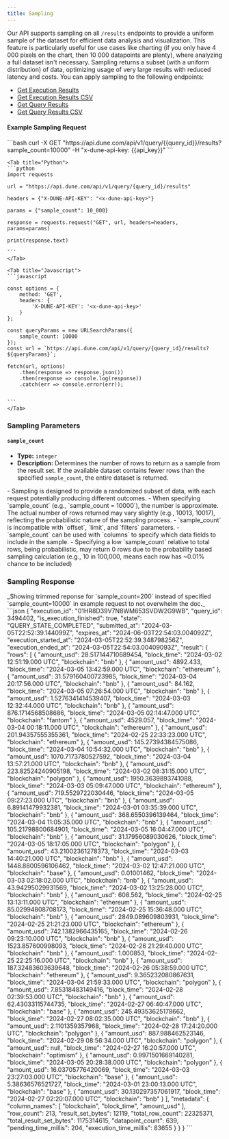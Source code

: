 ```yaml
---
title: Sampling
---
```


Our API supports sampling on all `/results` endpoints to provide a uniform sample of the dataset for efficient data analysis and visualization. This feature is particularly useful for use cases like charting (if you only have 4 000 pixels on the chart, then 10 000 datapoints are plenty), where analyzing a full dataset isn't necessary. Sampling returns a subset (with a uniform distribution) of data, optimizing usage of very large results with reduced latency and costs. You can apply sampling to the following endpoints:

- [Get Execution Results](./endpoint/get-execution-result)
- [Get Execution Results CSV](./endpoint/get-execution-result-csv)
- [Get Query Results](./endpoint/get-query-result)
- [Get Query Results CSV](./endpoint/get-query-result-csv)

#### Example Sampling Request
<Tabs>
    <Tab title="cURL">
    ```bash
    curl -X GET "https://api.dune.com/api/v1/query/{{query_id}}/results?sample_count=10000" -H "x-dune-api-key: {{api_key}}"
    ```
    </Tab>

    <Tab title="Python">
    ```python
    import requests

    url = "https://api.dune.com/api/v1/query/{query_id}/results"

    headers = {"X-DUNE-API-KEY": "<x-dune-api-key>"}

    params = {"sample_count": 10_000}

    response = requests.request("GET", url, headers=headers, params=params)

    print(response.text)

    ```
    </Tab>

    <Tab title="Javascript">
    ```javascript

    const options = {
        method: 'GET',
        headers: {
            'X-DUNE-API-KEY': '<x-dune-api-key>'
        }
    };

    const queryParams = new URLSearchParams({
        sample_count: 10000
    });
    const url = `https://api.dune.com/api/v1/query/{query_id}/results?${queryParams}`;

    fetch(url, options)
        .then(response => response.json())
        .then(response => console.log(response))
        .catch(err => console.error(err));


    ```
    </Tab>
</Tabs>

### Sampling Parameters

#### `sample_count`
- **Type:** `integer`
- **Description:** Determines the number of rows to return as a sample from the result set. If the available dataset contains fewer rows than the specified `sample_count`, the entire dataset is returned. 

<Note>
- Sampling is designed to provide a randomized subset of data, with each request potentially producing different outcomes.
- When specifying `sample_count` (e.g., `sample_count = 10000`), the number is approximate. The actual number of rows returned may vary slightly (e.g., 10013, 10017), reflecting the probabilistic nature of the sampling process.
- `sample_count` is incompatible with `offset`, `limit`, and `filters` parameters.  
- `sample_count` can be used with `columns` to specify which data fields to include in the sample.
- Specifying a low `sample_count` relative to total rows, being probabilistic, may return 0 rows due to the probability based sampling calculation (e.g., 10 in 100,000, means each row has ~0.01% chance to be included) 
</Note>


### Sampling Response

<Accordion title="Example sampling response">
    _Showing trimmed reponse for `sample_count=200` instead of specified `sample_count=10000` in example request to not overwhelm the doc._
    ```json
        {
            "execution_id": "01HR8D39V7N8WM653SVDW2G9WB",
            "query_id": 3494402,
            "is_execution_finished": true,
            "state": "QUERY_STATE_COMPLETED",
            "submitted_at": "2024-03-05T22:52:39.144099Z",
            "expires_at": "2024-06-03T22:54:03.004092Z",
            "execution_started_at": "2024-03-05T22:52:39.348798256Z",
            "execution_ended_at": "2024-03-05T22:54:03.00409093Z",
            "result": {
                "rows": [
                    {
                        "amount_usd": 28.517144710689454,
                        "block_time": "2024-03-02 12:51:19.000 UTC",
                        "blockchain": "bnb"
                    },
                    {
                        "amount_usd": 4892.433,
                        "block_time": "2024-03-05 13:42:59.000 UTC",
                        "blockchain": "ethereum"
                    },
                    {
                        "amount_usd": 31.579160400723985,
                        "block_time": "2024-03-04 20:17:56.000 UTC",
                        "blockchain": "bnb"
                    },
                    {
                        "amount_usd": 84.162,
                        "block_time": "2024-03-05 07:26:54.000 UTC",
                        "blockchain": "bnb"
                    },
                    {
                        "amount_usd": 1.5276341414539407,
                        "block_time": "2024-03-03 12:32:44.000 UTC",
                        "blockchain": "bnb"
                    },
                    {
                        "amount_usd": 876.1714568508686,
                        "block_time": "2024-03-05 02:14:47.000 UTC",
                        "blockchain": "fantom"
                    },
                    {
                        "amount_usd": 4529.057,
                        "block_time": "2024-03-04 00:18:11.000 UTC",
                        "blockchain": "ethereum"
                    },
                    {
                        "amount_usd": 201.94357555355361,
                        "block_time": "2024-02-25 22:33:23.000 UTC",
                        "blockchain": "ethereum"
                    },
                    {
                        "amount_usd": 145.27394384575086,
                        "block_time": "2024-03-04 10:54:32.000 UTC",
                        "blockchain": "bnb"
                    },
                    {
                        "amount_usd": 1070.7173780527592,
                        "block_time": "2024-03-04 13:57:21.000 UTC",
                        "blockchain": "bnb"
                    },
                    {
                        "amount_usd": 223.82524240905198,
                        "block_time": "2024-03-02 08:31:15.000 UTC",
                        "blockchain": "polygon"
                    },
                    {
                        "amount_usd": 1950.3639893741088,
                        "block_time": "2024-03-03 05:09:47.000 UTC",
                        "blockchain": "ethereum"
                    },
                    {
                        "amount_usd": 719.5529722030446,
                        "block_time": "2024-03-05 09:27:23.000 UTC",
                        "blockchain": "bnb"
                    },
                    {
                        "amount_usd": 6.89141479932381,
                        "block_time": "2024-03-01 03:35:39.000 UTC",
                        "blockchain": "bnb"
                    },
                    {
                        "amount_usd": 368.6550396139464,
                        "block_time": "2024-03-04 11:05:35.000 UTC",
                        "blockchain": "bnb"
                    },
                    {
                        "amount_usd": 105.21798800684901,
                        "block_time": "2024-03-05 16:04:47.000 UTC",
                        "blockchain": "bnb"
                    },
                    {
                        "amount_usd": 31.17956089030626,
                        "block_time": "2024-03-05 18:17:05.000 UTC",
                        "blockchain": "polygon"
                    },
                    {
                        "amount_usd": 43.21002361278373,
                        "block_time": "2024-03-03 14:40:21.000 UTC",
                        "blockchain": "bnb"
                    },
                    {
                        "amount_usd": 1448.8800596106462,
                        "block_time": "2024-03-02 12:47:21.000 UTC",
                        "blockchain": "base"
                    },
                    {
                        "amount_usd": 0.01001462,
                        "block_time": "2024-03-03 02:18:02.000 UTC",
                        "blockchain": "bnb"
                    },
                    {
                        "amount_usd": 43.94295029931569,
                        "block_time": "2024-03-02 13:25:28.000 UTC",
                        "blockchain": "bnb"
                    },
                    {
                        "amount_usd": 608.562,
                        "block_time": "2024-02-25 13:13:11.000 UTC",
                        "blockchain": "ethereum"
                    },
                    {
                        "amount_usd": 85.02994808708173,
                        "block_time": "2024-02-25 15:36:48.000 UTC",
                        "blockchain": "bnb"
                    },
                    {
                        "amount_usd": 2849.089609803931,
                        "block_time": "2024-02-25 21:21:23.000 UTC",
                        "blockchain": "ethereum"
                    },
                    {
                        "amount_usd": 742.1382966435165,
                        "block_time": "2024-02-26 09:23:10.000 UTC",
                        "blockchain": "bnb"
                    },
                    {
                        "amount_usd": 1523.857600998093,
                        "block_time": "2024-02-26 21:29:40.000 UTC",
                        "blockchain": "bnb"
                    },
                    {
                        "amount_usd": 1.000853,
                        "block_time": "2024-02-25 22:25:16.000 UTC",
                        "blockchain": "bnb"
                    },
                    {
                        "amount_usd": 187.32483603639648,
                        "block_time": "2024-02-26 05:38:59.000 UTC",
                        "blockchain": "ethereum"
                    },
                    {
                        "amount_usd": 9.365232080867631,
                        "block_time": "2024-03-04 21:59:33.000 UTC",
                        "blockchain": "polygon"
                    },
                    {
                        "amount_usd": 7.85318483149416,
                        "block_time": "2024-02-28 02:39:53.000 UTC",
                        "blockchain": "bnb"
                    },
                    {
                        "amount_usd": 62.43033115744735,
                        "block_time": "2024-02-27 06:40:47.000 UTC",
                        "blockchain": "base"
                    },
                    {
                        "amount_usd": 245.49353625178662,
                        "block_time": "2024-02-27 08:02:35.000 UTC",
                        "blockchain": "bnb"
                    },
                    {
                        "amount_usd": 2.1101359357968,
                        "block_time": "2024-02-28 17:24:20.000 UTC",
                        "blockchain": "polygon"
                    },
                    {
                        "amount_usd": 887.988462523146,
                        "block_time": "2024-02-29 08:56:34.000 UTC",
                        "blockchain": "polygon"
                    },
                    {
                        "amount_usd": null,
                        "block_time": "2024-02-27 16:20:57.000 UTC",
                        "blockchain": "optimism"
                    },
                    {
                        "amount_usd": 0.9971501669140281,
                        "block_time": "2024-03-05 20:28:38.000 UTC",
                        "blockchain": "polygon"
                    },
                    {
                        "amount_usd": 16.03705776420069,
                        "block_time": "2024-03-03 23:27:03.000 UTC",
                        "blockchain": "base"
                    },
                    {
                        "amount_usd": 5.38636576521727,
                        "block_time": "2024-03-01 23:00:13.000 UTC",
                        "blockchain": "base"
                    },
                    {
                        "amount_usd": 30.130297357061917,
                        "block_time": "2024-02-27 02:20:07.000 UTC",
                        "blockchain": "bnb"
                    }
                ],
                "metadata": {
                    "column_names": [
                        "blockchain",
                        "block_time",
                        "amount_usd"
                    ],
                    "row_count": 213,
                    "result_set_bytes": 12119,
                    "total_row_count": 22325371,
                    "total_result_set_bytes": 1175314615,
                    "datapoint_count": 639,
                    "pending_time_millis": 204,
                    "execution_time_millis": 83655
                }
            }
        }
    ```
</Accordion>
